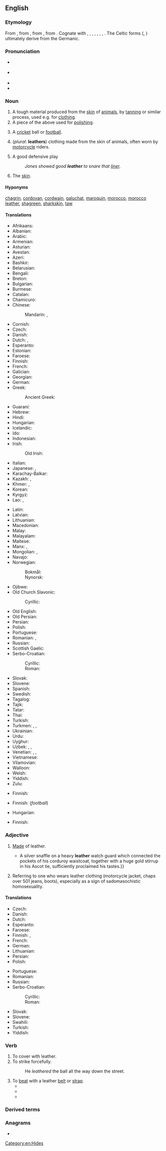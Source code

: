 ==English==
{{wikipedia}}

===Etymology===
From {{inh|en|enm|lether}}, from {{inh|en|ang|leþer||leather}}, from {{inh|en|gem-pro|*leþrą||leather}}, from {{inh|en|ine-pro|*létrom||leather}}. Cognate with {{cog|fy|leare||leather}}, {{cog|nds|Ledder||leather}}, {{cog|nl|leder}}, {{m|nl|leer||leather}}, {{cog|de|Leder||leather}}, {{cog|da|læder||leather}}, {{cog|sv|läder||leather}}, {{cog|is|leður||leather}}. The Celtic forms ({{cog|cy|lledr}}, {{cog|sga|lethar}}) ultimately derive from the Germanic.

===Pronunciation===
* {{a|RP}} {{IPA|/ˈlɛðə/|lang=en}}
* {{a|GA}} {{IPA|/ˈlɛðɚ/|lang=en}}
* {{audio|en-us-leather.ogg|Audio (US)|lang=en}}
* {{rhymes|ɛðə(ɹ)|lang=en}}

===Noun===
{{en-noun|~}}

# A tough material produced from the [[skin]] of [[animal]]s, by [[tan]]ning or similar process, used e.g. for [[clothing]].
# A piece of the above used for [[polish]]ing.
# {{lb|en|colloquial}} A [[cricket]] ball or [[football]].
# (''plural'': '''leathers''') clothing made from the skin of animals, often worn by [[motorcycle]] riders.
# {{lb|en|baseball}} A good defensive play
#: ''Jones showed good '''leather''' to snare that [[liner]].''
# {{lb|en|dated|humorous}} The [[skin]].

====Hyponyms====
{{sense|types of leather}} [[chagrin]], [[cordovan]], [[cordwain]], [[galuchat]], [[maroquin]], [[morocco]], [[morocco leather]], [[shagreen]], [[sharkskin]], [[taw]]

====Translations====
{{trans-top|material produced by tanning animal skin}}
* Afrikaans: {{t|af|leer}}
* Albanian: {{t+|sq|lëkurë|f}}
* Arabic: {{t|ar|جِلْد|m}}
* Armenian: {{t+|hy|կաշի}}
* Asturian: {{t|ast|cueru|m}}
* Avestan: {{t|ae|𐬗𐬀𐬭𐬆𐬨𐬀𐬥-}}
* Azeri: {{t+|az|dəri}}
* Bashkir: {{t|ba|күн|sc=Cyrl}}
* Belarusian: {{t|be|ску́ра|f|sc=Cyrl}}
* Bengali: {{t|bn|চামড়া|tr=camŗa|sc=Beng}}
* Breton: {{t+|br|lêr|m}}
* Bulgarian: {{t+|bg|ко́жа|f|sc=Cyrl}}
* Burmese: {{t+|my|သားရေ|sc=Mymr}}
* Catalan: {{t+|ca|cuir|m}}
* Chamicuro: {{t|ccc|shama}}
* Chinese:
*: Mandarin: {{t+|cmn|皮革|tr=pígé|sc=Hani}}, {{t+|cmn|皮|tr=pí|sc=Hani}}
* Cornish: {{t|kw|ledher|m}}
* Czech: {{t+|cs|kůže|f}}
* Danish: {{t+|da|læder|n}}
* Dutch: {{t+|nl|leer|n}}, {{t+|nl|leder|n}} {{qualifier|formal}}
* Esperanto: {{t|eo|ledo}}
* Estonian: {{t+|et|nahk}}
* Faroese: {{t|fo|leður|n}}
* Finnish: {{t+|fi|nahka}}
* French: {{t+|fr|cuir|m}}
* Galician: {{t+|gl|coiro|m}}
* Georgian: {{t|ka|ტყავი|sc=Geor}}
* German: {{t+|de|Leder|n}}
* Greek: {{t+|el|δέρμα|n|sc=Grek}}
*: Ancient Greek: {{t|grc|βύρσα|f|sc=polytonic}}
* Guaraní: {{t|gn|pire}}
* Hebrew: {{t+|he|עוֹר|tr=or|sc=Hebr}}
* Hindi: {{t+|hi|चमड़ा|f}}
* Hungarian: {{t+|hu|bőr}}
* Icelandic: {{t+|is|leður|n}}
* Ido: {{t+|io|ledro}}
* Indonesian: {{t+|id|kulit}}
* Irish: {{t|ga|leathar|m}}
*: Old Irish: {{t|sga|lethar}}
* Italian: {{t+|it|cuoio|m}}
* Japanese: {{t+|ja|皮革|tr=ひかく, hikaku|sc=Jpan}}, {{t+|ja|革|tr=かわ, kawa|sc=Jpan}}
* Karachay-Balkar: {{t|krc|тери|sc=Cyrl}}
* Kazakh: {{t+|kk|тері|sc=Cyrl}}, {{t|kk|көн|sc=Cyrl}}
* Khmer: {{t+|km|ស្បែក|tr=sbaek|sc=Khmr}}, {{t|km|ស្បែកសត្វ|tr=sbaek sat|sc=Khmr}}
* Korean: {{t+|ko|가죽}}
* Kyrgyz: {{t+|ky|тери|sc=Cyrl}}
* Lao: {{t|lo|ຫນັງ|sc=Laoo}}, {{t+|lo|ໜັງສັດ|sc=Laoo}}
{{trans-mid}}
* Latin: {{t|la|cutis|f}}
* Latvian: {{t+|lv|āda|f}}
* Lithuanian: {{t+|lt|oda|f}}
* Macedonian: {{t|mk|ко́жа|f|sc=Cyrl}}
* Malay: {{t|ms|kulit}}
* Malayalam: {{t|ml|തോല്‍}}
* Maltese: {{t|mt|ġilda|f}}
* Manx: {{t|gv|lhiare}}, {{t|gv|liare}}
* Mongolian: {{t+|mn|савхи|sc=Cyrl}}, {{t+|mn|арьс|sc=Cyrl}}
* Navajo: {{t|nv|akał}}
* Norwegian:
*: Bokmål: {{t|nb|lær|n}}
*: Nynorsk: {{t|nn|lêr|n}}
* Ojibwe: {{t|oj|bashkwegin}}
* Old Church Slavonic:
*: Cyrillic: {{t|cu|кожа|f|sc=Cyrs}}
* Old English: {{t|ang|leþer|n}}
* Old Persian: {{t|peo|čarman-|sc=Xpeo}}
* Persian: {{t+|fa|چرم|tr=čarm}}
* Polish: {{t+|pl|skóra|f}}
* Portuguese: {{t+|pt|couro|m}}
* Romanian: {{t+|ro|piele|f}}, {{t|ro|piele de animal|f}}
* Russian: {{t+|ru|ко́жа|f}}
* Scottish Gaelic: {{t|gd|leathar|m}}
* Serbo-Croatian:
*: Cyrillic: {{t|sh|кожа|f}}
*: Roman: {{t+|sh|koža|f}}
* Slovak: {{t+|sk|koža|f}}
* Slovene: {{t+|sl|usnje|n}}
* Spanish: {{t+|es|cuero|m}}
* Swedish: {{t+|sv|läder|n}}
* Tagalog: {{t|tl|katad}}
* Tajik: {{t|tg|чарм|sc=Cyrl}}
* Tatar: {{t+|tt|күн|sc=Cyrl}}
* Thai: {{t+|th|หนัง}}
* Turkish: {{t+|tr|deri}}
* Turkmen: {{t|tk|deri}}, {{t|tk|gön}}, {{t|tk|gaýyş}}
* Ukrainian: {{t|uk|шкі́ра|f|sc=Cyrl}}
* Urdu: {{t|ur|چمڑا|f|tr=camṛā|sc=ur-Arab}}
* Uyghur: {{t|ug|تېرە|sc=ug-Arab}}
* Uzbek: {{t+|uz|charm}}, {{t+|uz|teri}}, {{t+|uz|koʻn}}
* Venetian: {{t+|vec|curame|m}}, {{t+|vec|curam|m}}, {{t|vec|corame|m}}
* Vietnamese: {{t+|vi|da thuộc}}
* Vilamovian: {{t|wym|łaoder|n}}
* Walloon: {{t+|wa|cur|m}}
* Welsh: {{t+|cy|lledr|m}}
* Yiddish: {{t|yi|לעדער|sc=Hebr}}
* Zulu: {{t+|zu|isikhumba|c7|c8}}
{{trans-bottom}}

{{trans-top|piece of leather used for polishing}}
* Finnish: {{t+|fi|säämiskä}}
{{trans-mid}}
{{trans-bottom}}

{{trans-top|colloquial: cricket ball or football}}
* Finnish: {{t+|fi|nahkakuula}} (''football'')
{{trans-mid}}
* Hungarian: {{t+|hu|bőr}}
{{trans-bottom}}

{{trans-top|leather clothing}}
* Finnish: {{t|fi|nahkavaatteet}}
{{trans-mid}}
{{trans-bottom}}

{{trans-top|baseball: good defensive play}}
{{trans-mid}}
{{trans-bottom}}

===Adjective===
{{en-adj|-}}

# [[made|Made]] of leather.
#* {{quote-book|year=1898|author={{w|Winston Churchill (novelist)|Winston Churchill}}
|title={{w|The Celebrity}}|chapter=2
|passage=Sunning himself on the board steps, I saw for the first time Mr. Farquhar Fenelon Cooke.{{...}}A silver snaffle on a heavy '''leather''' watch guard which connected the pockets of his corduroy waistcoat, together with a huge gold stirrup in his Ascot tie, sufficiently proclaimed his tastes.}}
# Referring to one who wears leather clothing (motorcycle jacket, chaps over 501 jeans, boots), especially as a sign of sadomasochistic homosexuality.

====Translations====
{{trans-top|made of leather}}
* Czech: {{t+|cs|kožený}}
* Danish: {{t|da|læder-}}
* Dutch: {{t+|nl|leren}}
* Esperanto: {{t+|eo|leda}}
* Faroese: {{t|fo|leður-}}
* Finnish: {{t+|fi|nahka|alt=nahka-}}, {{t+|fi|nahkainen}}
* French: {{t|fr|de cuir}}
* German: {{t+|de|ledern}}
* Lithuanian: {{t|lt|odinis}}
* Persian: {{t+|fa|چرمی|tr=charmi}}
* Polish: {{t+|pl|skórzany}}
{{trans-mid}}
* Portuguese: {{t|pt|[[de]] [[couro]]}}
* Romanian: {{qualifier|fabricat}} {{t+check|ro|piele|alt=din piele}} <!-- was "din [[piele]]" - assumed inflected form or vocalised spelling; please verify if linking is acceptable. see [[User:Kephir/gadgets/xte#Translation_fixing]] -->
* Russian: {{t+|ru|ко́жаный}}
* Serbo-Croatian:
*: Cyrillic: {{t|sh|кожни|m}}
*: Roman: {{t+|sh|kožni|m}}
* Slovak: {{t|sk|kožený}}
* Slovene: {{t|sl|usnjen}}
* Swahili: {{t|sw|a ngozi|alt=-a ngozi}}
* Turkish: {{t+|tr|deri}}
* Yiddish: {{t|yi|לעדערן}}
{{trans-bottom}}

===Verb===
{{en-verb}}

# To cover with leather.
# To strike forcefully.
#: He ''leathered'' the ball all the way down the street.
# To [[beat]] with a leather [[belt]] or [[strap]].
#* {{quote-book|year=1806|title=The New Annual Register|author=Andrew Kippis|passage=My father was very angry with me— -he took and '''leathered''' ( beat) me, because I ran away from my school ; for I did run away from my school ; he took and tied me up on a Sunday morning, '''leathered''' me a Friday night, and Saturday night : I was stripped naked when he '''leathered''' me on Friday night, and Saturday; my father told me to strip myself, and he '''leathered''' me, it was with a whip; but I do not know where he got the whip; he tied me with my arms extended so -- (spreading out her arms to their extremity, as if they were to be nailed upon a cross) -- My legs were tied too -- I was at the bottom of the dresser.}}
#* {{quote-book|year=2005|title=Betrayed|author=H. Salisbury|page=4|ISBN=0595341055|passage=My father was furious with me and reached for the strap. He brutally '''leathered''' me with it before sending me to bed for the night.}}
#* {{quote-book|year=2011|title=Agnes Owens: The Complete Novellas|author=Agnes Owens|ISBN=0857901397|passage=Anyway, bums were always on view in our family, getting '''leathered''' with a heavy belt.}}

===Derived terms===
{{der3|title=Terms derived from the adjective, noun, or verb ''leather''|lang=en
|hell-for-leather
|leatherback
|leatherette
|leatherhead
|leatherjacket<!--a type of fish-->
|leather jacket<!--a jacket made of leather-->
|leather-lunged
|leathern
|leathery
|slap leather
|stirrup leather <!-- the strap which hangs the stirrup from the saddle -->
|spur-leather
|wash-leather
}}

===Anagrams===
* {{anagrams|en|Tar Heel|Tarheel|haltere|lethera}}

[[Category:en:Hides]]